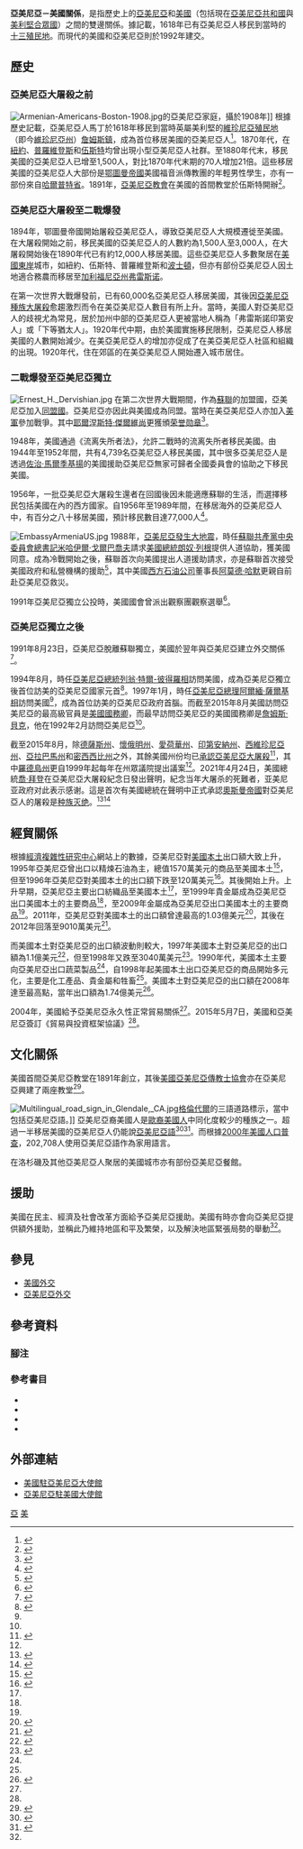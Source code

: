{{Infobox bilateral relations|亞美尼亞－美國|Armenia|USA|mission1=[[亞美尼亞駐美國大使館|亞美尼亞駐美國大使館]]|mission2=[[美國駐亞美尼亞大使館|美國駐亞美尼亞大使館]]|envoytitle1=[[亞美尼亞駐美國大使列表|大使]]|envoy1=[[季格蘭·薩爾基相|季格蘭·薩爾基相]]|envoytitle2=[[美國駐亞美尼亞大使列表|大使]]|envoy2=[[小理查德·M·米尔斯|小理查德·M·米尔斯]]|filetype=svg}}
'''亞美尼亞－美國關係'''，是指歷史上的[[亞美尼亞歷史|亞美尼亞]]和[[美國歷史|美國]]（包括現在[[亞美尼亞共和國|亞美尼亞共和國]]與[[美利堅合眾國|美利堅合眾國]]）之間的雙邊關係。據記載，1618年已有亞美尼亞人移民到當時的[[十三殖民地|十三殖民地]]。而現代的美國和亞美尼亞則於1992年建交。
==歷史==
===亞美尼亞大屠殺之前===
[[File:Armenian-Americans-Boston-1908.jpg|thumb]]的亞美尼亞家庭，攝於1908年]]
根據歷史記載，亞美尼亞人馬丁於1618年移民到當時英屬美利堅的[[維珍尼亞殖民地|維珍尼亞殖民地]]（即今[[維珍尼亞州|維珍尼亞州]]）[[詹姆斯鎮_(維吉尼亞州)|詹姆斯鎮]]，成為首位移居美國的亞美尼亞人{{sfn|Bakalian|1993|p=33}}<ref name="Papazian">{{cite journal |last=Papazian |first=Dennis |title=Armenians in America |journal=Journal of Eastern Christian Studies |url=http://www.umd.umich.edu/dept/armenian/papazian/america.html |volume=52 |accessdate=2012-11-25 |pages=311–347 |year=2000 |issue=3-4 |doi=10.2143/JECS.52.3.565605 |publisher=University of Michigan-Dearborn |deadurl=yes |archiveurl=https://web.archive.org/web/20131105220532/http://www.umd.umich.edu/dept/armenian/papazian/america.html |archivedate=2013-11-05 }}</ref>。1870年代，在[[紐約|紐約]]、[[普羅維登斯_(羅德島州)|普羅維登斯]]和[[伍斯特_(馬薩諸塞州)|伍斯特]]均曾出現小型亞美尼亞人社群。至1880年代末，移民美國的亞美尼亞人已增至1,500人，對比1870年代末期的70人增加21倍。這些移居美國的亞美尼亞人大部份是[[鄂圖曼帝國|鄂圖曼帝國]]美國福音派傳教團的年輕男性學生，亦有一部份來自[[哈爾普特省|哈爾普特省]]{{sfn|Bakalian|1993|p=33}}。1891年，[[亞美尼亞教會|亞美尼亞教會]]在美國的首間教堂於伍斯特開辦<ref name="Blake">{{cite book|last=Blake|first=William D.|title=This day in Christian history|url=https://archive.org/details/thisdayinchristi0000blak|year=2011|publisher=Barbour Pub.|location=Ulrichsville, Ohio|isbn=978-1-60260-646-3|page=[https://archive.org/details/thisdayinchristi0000blak/page/n25 18]}}</ref>。

===亞美尼亞大屠殺至二戰爆發===
1894年，鄂圖曼帝國開始屠殺亞美尼亞人，導致亞美尼亞人大規模遷徙至美國。在大屠殺開始之前，移民美國的亞美尼亞人的人數約為1,500人至3,000人{{sfn|Malcom|1919|p=71}}{{sfn|Bakalian|1993|p=13}}{{sfn|Avakian|1977|p=40}}，在大屠殺開始後在1890年代已有約12,000人移居美國{{sfn|Bakalian|1993|p=9}}。這些亞美尼亞人多數聚居在[[美國東岸|美國東岸]]城市，如紐約、伍斯特、普羅維登斯和[[波士頓|波士頓]]，但亦有部份亞美尼亞人因土地適合務農而移居至[[加利福尼亞州|加利福尼亞州]][[弗雷斯诺|弗雷斯诺]]{{sfn|Bakalian|1993|p=13}}。

在第一次世界大戰爆發前，已有60,000名亞美尼亞人移居美國{{sfn|Bakalian|1993|p=10}}，其後因[[亞美尼亞種族大屠殺|亞美尼亞種族大屠殺]]愈趨激烈而令在美亞美尼亞人數目有所上升。當時，美國人對亞美尼亞人的歧視尤為常見，居於加州中部的亞美尼亞人更被當地人稱為「弗雷斯諾印第安人」或「下等猶太人」。1920年代中期，由於美國實施移民限制，亞美尼亞人移居美國的人數開始減少。在美亞美尼亞人的增加亦促成了在美亞美尼亞人社區和組織的出現。1920年代，住在郊區的在美亞美尼亞人開始遷入城市居住。

===二戰爆發至亞美尼亞獨立===
[[File:Ernest_H._Dervishian.jpg|left]]
在第二次世界大戰期間，作為[[蘇聯|蘇聯]]的加盟國，亞美尼亞加入[[同盟國_(第二次世界大戰)|同盟國]]。亞美尼亞亦因此與美國成為同盟。當時在美亞美尼亞人亦加入[[美軍|美軍]]參加戰爭。其中[[耶爾涅斯特·傑爾維尚|耶爾涅斯特·傑爾維尚]]更獲頒[[荣誉勋章|荣誉勋章]]<ref name="Tashjian">{{cite book|last=Tashjian|first=James H|title=The Armenian American in World War II|location=Boston|publisher=Harenik Association|year=1952|page=70}}</ref>。

1948年，美國通過《流离失所者法》，允許二戰時的流离失所者移民美國{{sfn|Peroomian|Avakian|2003|p=34}}。由1944年至1952年間，共有4,739名亞美尼亞人移民美國，其中很多亞美尼亞人是透過[[佐治·馬爾季基揚|佐治·馬爾季基揚]]的美國援助亞美尼亞無家可歸者全國委員會的協助之下移民美國{{sfn|Peroomian|Avakian|2003|p=37}}。

1956年，一批亞美尼亞大屠殺生還者在回國後因未能適應蘇聯的生活，而選擇移民包括美國在內的西方國家。自1956年至1989年間，在移居海外的亞美尼亞人中，有百分之八十移居美國，預計移民數目達77,000人<ref>{{cite book|last=Münz|first=Rainer|title=Diasporas and ethnic migrants: German, Israel and post-Soviet successor states in comparative perspective|year=2003|publisher=Frank Cass|location=London|isbn=978-0-7146-5232-0|page=160}}</ref>。

[[File:EmbassyArmeniaUS.jpg|thumb]]
1988年，[[亞美尼亞大地震|亞美尼亞發生大地震]]，時任[[蘇聯共產黨中央委員會總書記|蘇聯共產黨中央委員會總書記]][[米哈伊爾·戈爾巴喬夫|米哈伊爾·戈爾巴喬夫]]請求[[美國總統|美國總統]][[朗奴·列根|朗奴·列根]]提供人道協助，獲美國同意。成為冷戰開始之後，蘇聯首次向美國提出人道援助請求，亦是蘇聯首次接受美國政府和私營機構的援助<ref name="人民日報19881211">{{Cite news|title=苏接受美提供震灾援助|author=新華社|work=[[人民日報|人民日報]]|date=1988-12-11|page=6|language=zh-cn}}</ref>，其中美國[[西方石油公司|西方石油公司]]董事長[[阿莫德·哈默|阿莫德·哈默]]更親自前赴亞美尼亞救災。

1991年亞美尼亞獨立公投時，美國國會曾派出觀察團觀察選舉<ref>{{cite book|title=Congressional Record, V. 151, PT. 6, April 21, 2005 to May 5, 2005|author=United States Congress|publisher=United States Congress|ISBN=016084682X}}</ref>。

===亞美尼亞獨立之後===
1991年8月23日，亞美尼亞脫離蘇聯獨立，美國於翌年與亞美尼亞建立外交關係<ref name=dos>{{cite web|url=http://www.state.gov/r/pa/ei/bgn/5275.htm|title=U.S. Relations With Armenia|publisher=U.S. Department of State|date=2015-03-20|accessdate=2015-08-30|archive-url=https://www.webcitation.org/6DWjSRcUt?url=http://www.state.gov/r/pa/ei/bgn/5275.htm|archive-date=2013-01-08|dead-url=yes}}</ref>。

1994年8月，時任[[亞美尼亞總統|亞美尼亞總統]][[列翁·特爾-彼得羅相|列翁·特爾-彼得羅相]]訪問美國，成為亞美尼亞獨立後首位訪美的亞美尼亞國家元首<ref name="mfaam">{{cite web|url=http://usa.mfa.am/en/bilateral-us/|title=Bilateral Relations|publisher=Embassy of Armenia in the United States of America|date=2015-07-07|accessdate=2015-08-30|archive-date=2020-02-14|archive-url=https://web.archive.org/web/20200214120631/http://usa.mfa.am/en/bilateral-us/|dead-url=no}}</ref>。1997年1月，時任[[亞美尼亞總理|亞美尼亞總理]][[阿爾緬·薩爾基相|阿爾緬·薩爾基相]]訪問美國<ref name="mfaam" />，成為首位訪美的亞美尼亞政府首腦。而截至2015年8月美國訪問亞美尼亞的最高級官員是[[美國國務卿|美國國務卿]]，而最早訪問亞美尼亞的美國國務卿是[[詹姆斯·貝克|詹姆斯·貝克]]，他在1992年2月訪問亞美尼亞<ref name="mfaam" />。

截至2015年8月，除[[德薩斯州|德薩斯州]]、[[懷俄明州|懷俄明州]]、[[愛荷華州|愛荷華州]]、[[印第安納州|印第安納州]]、[[西維珍尼亞州|西維珍尼亞州]]、[[亞拉巴馬州|亞拉巴馬州]]和[[密西西比州|密西西比州]]之外，其餘美國州份均已[[對亞美尼亞種族大屠殺的承認|承認亞美尼亞大屠殺]]<ref name="anca">{{cite web|url=http://www.anca.org/genocide_resource/states_map.php|title=Genocide Recognition by U.S. States|publisher=Armenian National Committee of America|accessdate=2015-08-30|deadurl=yes|archiveurl=https://web.archive.org/web/20150818160907/http://www.anca.org/genocide_resource/states_map.php|archivedate=2015-08-18}}</ref>，其中[[羅德島州|羅德島州]]更自1999年起每年在州眾議院提出議案<ref name="anca" />。2021年4月24日，美國總統[[喬·拜登|喬·拜登]]在亞美尼亞大屠殺紀念日發出聲明，紀念当年大屠杀的死難者，亚美尼亚政府对此表示感谢。這是首次有美國總統在聲明中正式承認[[奧斯曼帝國|奧斯曼帝國]]對亞美尼亞人的屠殺是[[种族灭绝|种族灭绝]]。<ref>{{cite web|title=Statement by President Joe Biden on Armenian Remembrance Day|url=https://www.whitehouse.gov/briefing-room/statements-releases/2021/04/24/statement-by-president-joe-biden-on-armenian-remembrance-day/|date=2021-04-24|website=whitehouse.gov|access-date=2021-04-27|archive-date=2021-04-24|archive-url=https://web.archive.org/web/20210424171005/https://www.whitehouse.gov/briefing-room/statements-releases/2021/04/24/statement-by-president-joe-biden-on-armenian-remembrance-day/}}</ref><ref>{{cite news|url=https://www.bbc.com/zhongwen/simp/world-56878222|title=美国总统拜登宣布百年前亚美尼亚大屠杀为种族灭绝 土耳其愤怒回应|publisher=BBC|date=2021-04-25|accessdate=2021-04-27|archive-date=2021-05-05|archive-url=https://web.archive.org/web/20210505121207/https://www.bbc.com/zhongwen/simp/world-56878222}}</ref>

==經貿關係==
{{Gallery
|title=亞美尼亞－美國貿易（1995年至2012年）
|width=300
|height=250
|align=center
|lines=1
|File:产品亚美尼亚出口到美国 (1995 - 2012).svg|亞美尼亞到美國的出口貿易<ref name=tradea>{{cite web|author=Alexander Simoes|title=产品亚美尼亚出口到美国 (1995 - 2012)|url=https://atlas.media.mit.edu/zh/explore/stacked/hs/export/arm/usa/show/1995.2012/|publisher=Observatory of Economic Complexity|accessdate=2015-08-30}}</ref>
|File:产品美国出口到亚美尼亚 (1995 - 2012).svg|美國到亞美尼亞的出口貿易<ref name=tradeb>{{cite web|author=Alexander Simoes|title=产品美国出口到亚美尼亚 (1995 - 2012)|url=https://atlas.media.mit.edu/zh/explore/stacked/hs/export/usa/arm/show/1995.2012/|publisher=Observatory of Economic Complexity|accessdate=2015-08-30}}</ref>
}}
根據[[經濟複雜性研究中心|經濟複雜性研究中心]]網站上的數據，亞美尼亞對[[美國本土|美國本土]]出口額大致上升，1995年亞美尼亞曾出口以精煉石油為主，總值1570萬美元的商品至美國本土<ref>{{cite web|author=Alexander Simoes|title=产品亚美尼亚出口到美国 (1995)|url=https://atlas.media.mit.edu/zh/explore/tree_map/hs/export/arm/usa/show/1995/|publisher=Observatory of Economic Complexity|accessdate=2015-07-29}}</ref>，但至1996年亞美尼亞對美國本土的出口額下跌至120萬美元<ref>{{cite web|author=Alexander Simoes|title=产品亚美尼亚出口到美国 (1996)|url=https://atlas.media.mit.edu/zh/explore/tree_map/hs/export/arm/usa/show/1996/|publisher=Observatory of Economic Complexity|accessdate=2015-08-30}}</ref>。其後開始上升。上升早期，亞美尼亞主要出口紡織品至美國本土<ref name=tradea />，至1999年貴金屬成為亞美尼亞出口美國本土的主要商品<ref name=tradea />，至2009年金屬成為亞美尼亞出口美國本土的主要商品<ref name=tradea />。2011年，亞美尼亞對美國本土的出口額曾達最高的1.03億美元<ref>{{cite web|author=Alexander Simoes|title=产品亚美尼亚出口到美国 (2011)|url=https://atlas.media.mit.edu/zh/explore/tree_map/hs/export/arm/usa/show/2011/|publisher=Observatory of Economic Complexity|accessdate=2015-08-30}}</ref>，其後在2012年回落至9010萬美元<ref>{{cite web|author=Alexander Simoes|title=产品亚美尼亚出口到美国 (2012)|url=https://atlas.media.mit.edu/zh/explore/tree_map/hs/export/arm/usa/show/2012/|publisher=Observatory of Economic Complexity|accessdate=2015-08-30}}</ref>。

而美國本土對亞美尼亞的出口額波動則較大，1997年美國本土對亞美尼亞的出口額為1.1億美元<ref>{{cite web|author=Alexander Simoes|title=产品美国出口到亚美尼亚(1997)|url=https://atlas.media.mit.edu/zh/explore/tree_map/hs/export/usa/arm/show/1997/|publisher=Observatory of Economic Complexity|accessdate=2015-08-30}}</ref>，但至1998年又跌至3040萬美元<ref>{{cite web|author=Alexander Simoes|title=产品美国出口到亚美尼亚 (1998)|url=https://atlas.media.mit.edu/zh/explore/tree_map/hs/export/usa/arm/show/1998/|publisher=Observatory of Economic Complexity|accessdate=2015-08-30}}</ref>。1990年代，美國本土主要向亞美尼亞出口蔬菜製品<ref name=tradeb />，自1998年起美國本土出口亞美尼亞的商品開始多元化，主要是化工產品、貴金屬和牲畜<ref name=tradeb />。美國本土對亞美尼亞的出口額在2008年達至最高點，當年出口額為1.74億美元<ref>{{cite web|author=Alexander Simoes|title=产品美国出口到亚美尼亚 (2008)|url=https://atlas.media.mit.edu/zh/explore/tree_map/hs/export/usa/arm/show/2008/|publisher=Observatory of Economic Complexity|accessdate=2015-08-30}}</ref>。

2004年，美國給予亞美尼亞永久性正常貿易關係<ref name="mfaam" />。2015年5月7日，美國和亞美尼亞簽訂《貿易與投資框架協議》<ref name="mfaam" />。

==文化關係==
美國首間亞美尼亞教堂在1891年創立，其後[[美國亞美尼亞傳教士協會|美國亞美尼亞傳教士協會]]亦在亞美尼亞興建了兩座教堂<ref>{{cite web|url=http://amaa.org/featured_projects.htm|title=Featured Projects|publisher=Armenian Missionary Association of America, Inc.|accessdate=2015-08-30|deadurl=yes|archiveurl=https://web.archive.org/web/20160304112219/http://amaa.org/featured_projects.htm|archivedate=2016-03-04}}</ref>。

[[File:Multilingual_road_sign_in_Glendale,_CA.jpg|right]][[格倫代爾_(加利福尼亞州)|格倫代爾]]的三語道路標示，當中包括亞美尼亞語。]]
亞美尼亞裔美國人是[[歐裔美國人|歐裔美國人]]中同化度較少的種族之一。超過一半移居美國的亞美尼亞人仍能說[[亞美尼亞語|亞美尼亞語]]<ref name="2000 ancestry">{{cite web|title=Ancestry: 2000|publisher=United States Census Bureau|accessdate=17 December 2012|url=http://ia801601.us.archive.org/29/items/Ancestry2000/Ancestry2000.pdf}}</ref><ref name="2000 languages">{{cite web|url=http://www.census.gov/population/cen2000/phc-t20/tab05.pdf|title=Detailed List of Languages Spoken at Home for the Population 5 Years and Over by State: 2000|date=2003-02-25|publisher=United States Census Bureau|accessdate=2012-08-18|archive-date=2019-04-11|archive-url=https://web.archive.org/web/20190411084036/https://www.census.gov/population/cen2000/phc-t20/tab05.pdf|dead-url=no}}</ref>。而根據[[2000年美國人口普查|2000年美國人口普查]]，202,708人使用亞美尼亞語作為家用語言。

在洛杉磯及其他亞美尼亞人聚居的美國城市亦有部份亞美尼亞餐館。
==援助==
美國在民主、經濟及社會改革方面給予亞美尼亞援助。美國有時亦會向亞美尼亞提供額外援助，並稱此乃維持地區和平及繁榮，以及解決地區緊張局勢的舉動<ref name=dos />。

==參見==
*[[美國外交|美國外交]]
*[[亞美尼亞外交|亞美尼亞外交]]
==參考資料==
===腳注===
{{reflist|2}}
===參考書目===
*{{cite book|last=Avakian|first=Arra S.|title=The Armenians in America|year=1977|publisher=Lerner Publications|location=Minneapolis|isbn=0-8225-0228-3|ref=harv}}
*{{cite book|last=Bakalian|first=Anny|title=Armenian Americans: From Being to Feeling Armenian|year=1993|publisher=Transaction Publishers|location=New Brunswick, New Jersey|isbn=1-56000-025-2|ref=harv}}
*{{cite book|last=Malcom|first=M. Vartan|title=The Armenians in America|url=https://archive.org/details/cu31924032752200|year=1919|publisher=Pilgrim Press|location=Boston|isbn=1-112-12699-6|ref=harv}}
*{{cite book|last1=Peroomian|first1=Rubina|last2=Avakian|first2=Knarik|editor=Ayvazyan, Hovhannes|title=Ամերիկայի Միացյալ Նահանգներ (ԱՄՆ)|encyclopedia=Հայ Սփյուռք հանրագիտարան|pages=33–85|volume=1|year=2003|isbn=5-89700-020-4|publisher=Armenian Encyclopedia|location=Yerevan|language=hy|ref=harv}}

==外部連結==
*[https://web.archive.org/web/20170207002030/https://armenia.usembassy.gov/ 美國駐亞美尼亞大使館]{{En icon}}{{Hy icon}}
*[http://www.usa.mfa.am/en/ 亞美尼亞駐美國大使館] {{Wayback|url=http://www.usa.mfa.am/en/ |date=20201020020021 }}{{En icon}}{{Hy icon}}
{{美國外交}}
{{亞美尼亞外交}}
[[Category:美國雙邊關係|亞]]
[[Category:亞美尼亞雙邊關係|美]]